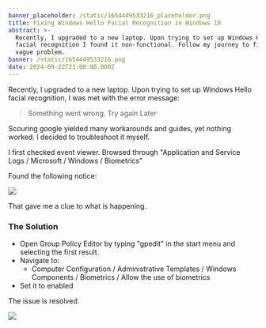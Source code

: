 ```yaml
---
banner_placeholder: /static/1654449533216_placeholder.png
title: Fixing Windows Hello Facial Recognition in Windows 10
abstract: >-
  Recently, I upgraded to a new laptop. Upon trying to set up Windows Hello
  facial recognition I found it non-functional. Follow my journey to fixing this
  vague problem. 
banner: /static/1654449533216.png
date: 2024-09-22T21:00:00.000Z
---
```


Recently, I upgraded to a new laptop. Upon trying to set up Windows Hello facial recognition, I was met with the error message:

> Something went wrong. Try again Later

Scouring google yielded many workarounds and guides, yet nothing worked. I decided to troubleshoot it myself.

I first checked event viewer. Browsed through "Application and Service Logs / Microsoft / Windows / Biometrics"

Found the following notice:

[![](/static/biometrics.jpg)](https://assets.tina.io/5f8cd26a-f872-46fc-8de1-3a91c79e028b/biometrics.jpg)

That gave me a clue to what is happening.

### The Solution

* Open Group Policy Editor by typing "gpedit" in the start menu and selecting the first result.
* Navigate to:
  * Computer Configuration / Administrative Templates / Windows Components / Biometrics / Allow the use of biometrics
* Set it to enabled

The issue is resolved.

![](/static/resolved.jpg)

